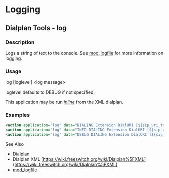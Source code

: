 
# Logging 

 

## Dialplan Tools - log

### Description

Logs a string of text to the console. See [mod\_logfile](../Modules/mod_logfile_1048990.mdx#about) for more information on logging.

### Usage

log [loglevel] \<log message>

loglevel defaults to DEBUG if not specified.

This application may be run _[inline](https://wiki.freeswitch.org/wiki/Dialplan%5FXML#Inline%5FActions "Dialplan XML")_ from the XML dialplan.

### Examples

```xml
<action application="log" data="DIALING Extension DialURI [${sip_uri_to_dial}]"/>
<action application="log" data="INFO DIALING Extension DialURI [${sip_uri_to_dial}]"/>
<action application="log" data="DEBUG DIALING Extension DialURI [${sip_uri_to_dial}]"/>
```

  
See Also

* [Dialplan](../Dialplan/index.mdx#about)
* Dialplan XML [https://wiki.freeswitch.org/wiki/Dialplan%5FXML](https://wiki.freeswitch.org/wiki/Dialplan%5FXML)
* [mod\_logfile](../Modules/mod_logfile_1048990.mdx#about)


